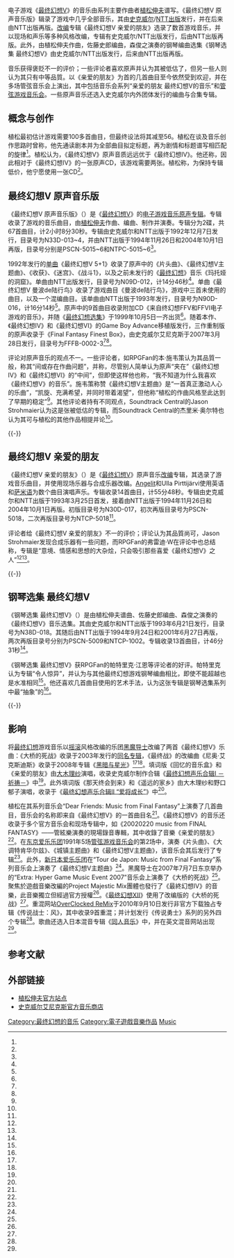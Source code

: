 {{NoteTA
| G1=Games
| G2=Square Enix
}}

{{最终幻想系列的音乐}}

电子游戏《[[最终幻想V|最终幻想V]]》的音乐由系列主要作曲者[[植松伸夫|植松伸夫]]谱写。《最终幻想V 原声音乐版》辑录了游戏中几乎全部音乐，其由[[史克威尔|史克威尔]]/[[NTT出版|NTT出版]]发行，并在后来由NTT出版再版。[[改编_(音乐)|改编]]专辑《最终幻想V 亲爱的朋友》选录了数首游戏音乐，并以现场和声乐等多种风格改编，专辑有史克威尔/NTT出版发行，后由NTT出版再版。此外，由植松伸夫作曲，佐藤史郎编曲，森俊之演奏的钢琴编曲选集《钢琴选集 最终幻想V》由史克威尔/NTT出版发行，后来由NTT出版再版。

音乐获得褒贬不一的评价；一些评论者喜欢原声并认为其被低估了，但另一些人则认为其只有中等品質。以《亲爱的朋友》为首的几首曲目至今依然受到欢迎，并在多场管弦音乐会上演出，其中包括音乐会系列“亲爱的朋友 最终幻想V的音乐”和[[管弦游戏音乐会|管弦游戏音乐会]]。一些原声音乐还选入史克威尔内外团体发行的编曲与合集专辑。

== 概念与创作 ==

植松最初估计游戏需要100多首曲目，但最终设法将其减至56。植松在谈及音乐创作思路时曾称，他先通读剧本并为全部曲目拟定标题，再为剧情和标题谱写相匹配的旋律<ref name="LINER" />。植松认为，《最终幻想V》原声音质远远优于《最终幻想IV》。他还称，因此相对于《最终幻想IV》的一张原声CD，该游戏需要两张。植松称，为保持专辑低价，他宁愿使用一张CD<ref name="LINER" />。

== 最终幻想V 原声音乐版 ==

{{Infobox album
| Name = 最终幻想V原声音乐版
| Cover =
| Cover size =
| Type = soundtrack
| Artist = [[植松伸夫|植松伸夫]]
| Released = 1992年12月7日<br />1994年11月26日<small>（再版）</small><br />2004年10月1日<small>（再版）</small>
| Recorded = Sunrise Studio
| Genre = [[蓝调摇滚|蓝调摇滚]]、[[芯片音乐|芯片]]、[[古典音乐|古典]]、[[电子音乐|电子]]、[[摇滚音乐|摇滚]]<ref>{{cite web|title=Nobuo Uematsu – Final Fantasy V: Original Sound Version|url=http://www.discogs.com/Nobuo-Uematsu-Final-Fantasy-V-Original-Sound-Version/master/359824|publisher=[[Discogs|Discogs]]|accessdate=6 August 2012|archive-date=2021-02-18|archive-url=https://web.archive.org/web/20210218052813/https://www.discogs.com/Nobuo-Uematsu-Final-Fantasy-V-Original-Sound-Version/master/359824|dead-url=no}}</ref>、[[电子游戏音乐|电子游戏]]
| Length = 碟片1：60:02<br />碟片2：70:22
| Label = [[史克威尔|史克威尔]]/[[NTT出版|NTT出版]]<br />NTT出版<small>（再版）</small>
| Producer = [[植松伸夫|植松伸夫]]
}}

《最终幻想V 原声音乐版》（{{lang|ja|ファイナルファンタジー V オリジナル・サウンド・ヴァージョン}}）是《[[最终幻想V|最终幻想V]]》的[[电子游戏音乐|电子游戏音乐]][[原声|原声]][[专辑|专辑]]。专辑收录了游戏的音乐曲目，由[[植松伸夫|植松伸夫]]作曲、编曲、制作并演奏。专辑分为2碟，共67首曲目，计2小时8分30秒。专辑由史克威尔和NTT出版于1992年12月7日发行，目录号为N33D-013~4，并由NTT出版于1994年11月26日和2004年10月1日再版，目录号分别是PSCN-5015~6和NTPC-5015~6<ref name="RPGFOSV" />。

1992年发行的[[单曲|单曲]]《最终幻想V 5+1》收录了原声中的《片头曲》、《最终幻想V主题曲》、《收获》、《迷宫》、《战斗1》，以及之前未发行的《[[最终幻想_(游戏)|最终幻想]]》音乐《玛托娅的洞窟》。单曲由NTT出版发行，目录号为N09D-012，计14分46秒<ref name="FFMFF5+1info" />。单曲《最终幻想V 曼波de陆行鸟》收录了游戏曲目《曼波de陆行鸟》，游戏中三首未使用的曲目，以及一个混编曲目。该单曲由NTT出版于1993年发行，目录号为N90D-016，计16分14秒<ref name="FFMFF5Minfo" />。原声中的9首曲目收录附加CD《来自终幻想FFV和FFVI电子游戏的音乐》，并随《[[最终幻想选集|最终幻想选集]]》于1999年10月5日一齐出货<ref name="RPGFFF56review" />。随着本作、《最终幻想IV》和《最终幻想VI》的Game Boy Advance移植版发行，三作重制版的原声收录于《Final Fantasy Finest Box》，由史克威尔艾尼克斯于2007年3月28日发行，目录号为FFFB-0002-3<ref name="FinestBox" /><ref name="SEMOFFFBinfo" />。

评论对原声音乐的观点不一。一些评论者，如RPGFan的本·施韦策认为其品質一般，称其“间或存在作曲问题”，并称，尽管别人简单认为原声“夹在”《最终幻想IV》和《最终幻想VI》的“中间”，但即使这样他也称，“我不知道为什么我喜欢《最终幻想V》的音乐”。施韦策称赞《最终幻想V主题曲》是“一首真正激动人心的乐曲”，“凯旋、充满希望，并同时带着渴望”，但他称“植松的作曲风格至此达到了早期的稳定”<ref name="RPGFOSV" />。其他评论者持有不同观点，Soundtrack Central的Jason Strohmaier认为这是张被低估的专辑，而Soundtrack Central的杰里米·奥尔特也认为其可与植松的其他作品相提并论<ref name="STCFF5OSVreview" />。

{{tracklist
| headline = 曲目列表（碟片1）
| collapsed = yes
| extra_column = 英文标题<ref name="ITUNES" />
| title1 = {{lang|ja|ファイナルファンタジーV メインテーマ}}
| note1= 最终幻想V 主题曲
| extra1 = Main Theme of FINAL FANTASY V
| length1 = 2:37
| title2 = {{lang|ja|オープニング}}
| note2= 片头曲
| extra2 = Opening Theme
| length2 = 4:30
| title3 = {{lang|ja|４つの心}}
| note3= 四科心
| extra3 = Four Hearts
| length3 = 1:44
| title4 = {{lang|ja|急げ！急げ！！}}
| note4= 赶快！赶快！！
| extra4 = Hurry! Hurry!!
| length4 = 0:44
| title5 = {{lang|ja|レナのテーマ}}
| note5= 蕾娜主题曲
| extra5 = Lenna's Theme
| length5 = 1:58
| title6 = {{lang|ja|ダンジョン}}
| note6= 迷宫
| extra6 = Dungeon
| length6 = 2:31
| title7 = {{lang|ja|バトル１}}
| note7= 战斗1
| extra7 = Battle 1
| length7 = 1:14
| title8 = {{lang|ja|勝利のファンファーレ}}
| note8= 胜利的号角声
| extra8 = Victory Fanfare
| length8 = 0:44
| title9 = {{lang|ja|レクイエム}}
| note9= 安魂曲
| extra9 = Requiem
| length9 = 0:28
| title10 = {{lang|ja|おれたちゃ海賊}}
| note10= 我们是海盗
| extra10 = Pirates Ahoy
| length10 = 2:07
| title11 = {{lang|ja|街のテーマ}}
| note11= 城镇主题曲
| extra11 = Town Theme
| length11 = 2:19
| title12 = {{lang|ja|おやすみなさい}}
| note12= 晚安
| extra12 = Good Night
| length12 = 0:07
| title13 = {{lang|ja|封印されしもの}}
| note13=
| extra13 = Sealed Away
| length13 = 1:48
| title14 = {{lang|ja|呪いの地}}
| note14= 诅咒之地
| extra14 = Cursed Lands
| length14 = 1:55
| title15 = {{lang|ja|幻惑されて}}
| note15=
| extra15 = Deception
| length15 = 1:18
| title16 = {{lang|ja|ハーヴェスト}}
| note16= 收获
| extra16 = Harvest
| length16 = 1:46
| title17 = {{lang|ja|銀嶺を行く}}
| note17= 行走于雪山
| extra17 = To the North Mountain
| length17 = 1:57
| title18 = {{lang|ja|危機一髪！}}
| note18= 千钧一发！
| extra18 = Close Call
| length18 = 1:22
| title19 = {{lang|ja|バトル２}}
| note19= 战斗2
| extra19 = Battle 2
| length19 = 2:30
| title20 = {{lang|ja|大いなる翼を広げ}}
| note20=
| extra20 = Spreading Grand Wings
| length20 = 1:49
| title21 = {{lang|ja|王家の宮殿}}
| note21= 王家的宫殿
| extra21 = Royal Palace
| length21 = 1:40
| title22 = {{lang|ja|火力船}}
| note22= 火力船
| extra22 = Fire Ship
| length22 = 1:40
| title23 = {{lang|ja|脱出！}}
| note23= 逃生！
| extra23 = Run!
| length23 = 0:51
| title24 = {{lang|ja|離愁}}
| note24= 离愁
| extra24 = Sorrows of Parting
| length24 = 2:37
| title25 = {{lang|ja|古代図書館}}
| note25= 古代图书馆
| extra25 = Library of Ancients
| length25 = 2:36
| title26 = {{lang|ja|回想}}
| note26= 回忆
| extra26 = Reminiscence
| length26 = 1:37
| title27 = {{lang|ja|ムジカ・マキーナ}}
| note27= Musica Machina
| extra27 = Musica Machina
| length27 = 1:49
| title28 = {{lang|ja|いつの日かきっと}}
| note28= 那天终会到来
| extra28 = The Day Will Come
| length28 = 1:53
| title29 = {{lang|ja|ん？}}
| note29 = 咦？
| extra29 = What?
| length29 = 0:54
| title30 = {{lang|ja|マンボ・デ・チョコボ}}
| note30= 曼波de陆行鸟
| extra30 = Mambo de Chocobo
| length30 = 1:12
| title31 = {{lang|ja|はるかなる故郷}}
| note31= 遥远的家乡
| extra31 = Home, Sweet Home
| length31 = 2:42
| title32 = {{lang|ja|想い出のオルゴール}}
| note32= 回忆的音乐盒
| extra32 = Music Box
| length32 = 1:50
| title33 = {{lang|ja|飛空艇}}
| note33=飞空艇
| extra33 = The Airship
| length33 = 2:03
| title34 = {{lang|ja|覇王エクスデス}}
| note34= 霸主艾克斯迪斯
| extra34 = The Evil Lord Exdeath
| length34 = 2:24
}}
{{tracklist
| headline = 曲目列表（碟片2）
| collapsed = yes
| extra_column = 英语标题<ref name="ITUNES" />
| title1 = {{lang|ja|エクスデスの城}}
| note1= 艾克斯迪斯城堡
| extra1 = Exdeath's Castle
| length1 = 2:23
| title2 = {{lang|ja|暁の戦士}}
| note2= 晓之战士
| extra2 = The Dawn Warriors
| length2 = 2:16
| title3 = {{lang|ja|ビッグブリッヂの死闘}}
| note3= 大桥的死战
| extra3 = Clash On the Big Bridg
| length3 = 2:29
| title4 = {{lang|ja|未知なる大地}}
| note4= 未知的大地
| extra4 = Unknown Lands
| length4 = 2:24
| title5 = {{lang|ja|モーグリのテーマ}}
| note5= 莫古力主题曲
| extra5 = Moogles' Theme
| length5 = 1:29
| title6 = {{lang|ja|暁の城}}
| note6= 晓之城堡
| extra6 = The Castle of Dawn
| length6 = 2:04
| title7 = {{lang|ja|深い碧の果てに}}
| note7= 深蓝的尽头
| extra7 = Beyond the Deep Blue Sea
| length7 = 1:46
| title8 = {{lang|ja|大森林の伝説}}
| note8= 大森林的传说
| extra8 = Legend of the Deep Forest
| length8 = 2:37
| title9 = {{lang|ja|タイクーン円舞曲ヘ長調}}
| note9= 大调特肯华尔兹
| extra9 = Tycoon Waltz
| length9 = 2:16
| title10 = {{lang|ja|ボコのテーマ}}
| note10= 波可主题曲
| extra10 = Boko's Theme
| length10 = 1:14
| title11 = {{lang|ja|新しき世界}}
| note11= 新的世界
| extra11 = A New World
| length11 = 2:15
| title12 = {{lang|ja|封印の書}}
| note12= 封印之书
| extra12 = Sealed Book
| length12 = 1:49
| title13 = {{lang|ja|古き土の眠り}}
| note13= 睡眠的古之大地
| extra13 = Slumber of Ancient Earth
| length13 = 2:29
| title14 = {{lang|ja|虚空への前奏曲}}
| note14= 虚空的前奏曲
| extra14 = Prelude to the Void
| length14 = 3:57
| title15 = {{lang|ja|光を求めて}}
| note15= 寻找光亮
| extra15 = In Search of Light
| length15 = 1:40
| title16 = {{lang|ja|決戦}}
| note16= 决战
| extra16 = The Decisive Battle
| length16 = 4:26
| title17 = {{lang|ja|最後の闘い}}
| note17= 最后的战斗
| extra17 = The Final Battle
| length17 = 4:04
| title18 = {{lang|ja|静寂の彼方}}
| note18= 寂静的彼方
| extra18 = The Silent Beyond
| length18 = 5:42
| title19 = {{lang|ja|親愛なる友へ}}
| note19= 亲爱的朋友
| extra19 = Dear Friends
| length19 = 4:02
| title20 = {{lang|ja|ファイナルファンタジー}}
| note20= 最终幻想
| extra20 = FINAL FANTASY
| length20 = 3:33
| title21 = {{lang|ja|エンドタイトル}}
| note21= 结束标题
| extra21 = Ending Theme
| length21 = 8:16
| title22 = {{lang|ja|プレリュード}}
| note22= 前奏曲
| extra22 = The Prelude
| length22 = 1:46
| title23 = {{lang|ja|ファンファーレ１}}
| note23= 号角1
| extra23 = Fanfare 1
| length23 = 0:08
| title24 = {{lang|ja|ファンファーレ２}}
| note24=号角2
| extra24 = Fanfare 2
| length24 = 0:12
| title25 = {{lang|ja|あたしは踊り子}}
| note25= 我是舞者
| extra25 = I'm a Dancer
| length25 = 0:16
| title26 = {{lang|ja|ピアノのおけいこ１}}
| note26= 钢琴课1
| extra26 = Piano Lesson 1
| length26 = 0:12
| title27 = {{lang|ja|ピアノのおけいこ２}}
| note27=钢琴课2
| extra27 = Piano Lesson 2
| length27 = 0:13
| title28 = {{lang|ja|ピアノのおけいこ３}}
| note28=钢琴课3
| extra28 = Piano Lesson 3
| length28 = 0:13
| title29 = {{lang|ja|ピアノのおけいこ４}}
| note29=钢琴课4
| extra29 = Piano Lesson 4
| length29 = 0:27
| title30 = {{lang|ja|ピアノのおけいこ５}}
| note30=钢琴课5
| extra30 = Piano Lesson 5
| length30 = 0:08
| title31 = {{lang|ja|ピアノのおけいこ６}}
| note31=钢琴课6
| extra31 = Piano Lesson 6
| length31 = 0:09
| title32 = {{lang|ja|ピアノのおけいこ７}}
| note32=钢琴课7
| extra32 = Piano Lesson 7
| length32 = 0:08
| title33 = {{lang|ja|ピアノのおけいこ８}}
| note33=钢琴课8
| extra33 = Piano Lesson 8
| length33 = 0:13
}}{{-}}

== 最终幻想V 亲爱的朋友 ==

{{Infobox album
| Name = 最终幻想V 亲爱的朋友
| Type = Soundtrack
| Artist = [[植松伸夫|植松伸夫]]
| Cover =
| Released = 1993年3月25日
| Length = 55:48
| Label = [[NTT出版|NTT出版]]
}}

《最终幻想V 亲爱的朋友》（{{lang|ja|ファイナルファンタジー V ディア・フレンズ}}）是《[[最终幻想V|最终幻想V]]》原声音乐[[改编_(音乐)|改编]]专辑，其选录了游戏音乐曲目，并使用现场乐器与合成乐器改编。[[Angelit|Angelit]]和Ulla Pirttijärvi使用英语和[[萨米语|萨米语]]为数个曲目演唱声乐。专辑收录14首曲目，计55分48秒。专辑由史克威尔和NTT出版于1993年3月25日首发，接着由NTT出版于1994年11月26日和2004年10月1日再版。初版目录号为N30D-017，初次再版目录号为PSCN-5018，二次再版目录号为NTCP-5018<ref name="RPGFDF" />。

评论者给《最终幻想V 亲爱的朋友》不一的评价；评论认为其品質尚可，Jason Strohmaier发现合成乐器有一些问题，而RPGFan的弗雷迪·W在评论中也总结称，专辑是“意境、情感和思想的大杂烩，只会吸引那些喜爱《最终幻想V》之人”<ref name="RPGFDF" /><ref name="STCFF5DFreview" />。

{{tracklist
| headline = 曲目列表<ref name="ITUNES" />
| collapsed = yes
| title1 = {{lang|ja|ファイナルファンタジーV メインテーマ}}
| note1 = 最终幻想V 主题曲
| length1 = 5:36
| title2 = {{lang|ja|レナのテーマ}}
| note2 = 蕾娜主题曲
| length2 = 4:42
| title3 = {{lang|ja|おれたちゃ海賊}}
| note3 = 我们是海盗
| length3 = 4:43
| title4 = {{lang|ja|モーグリのテーマ}}
| note4 = 莫古利主题曲
| length4 = 3:05
| title5 = {{lang|ja|古き土の眠り}}
| note5= 沉睡的古之大地
| length5 = 4:28
| title6 = {{lang|ja|はるかなる故郷}}
| note6 = 遥远的家乡
| length6 = 3:28
| title7 = {{lang|ja|新しき世界}}
| note7= 未知的世界
| length7 = 4:26
| title8 = {{lang|ja|街のテーマ}}
| note8 = 城镇主题曲
| length8 = 3:17
| title9 = {{lang|ja|タイクーン円舞曲へ長調}}
| note9 = 长调特肯华尔兹
| length9 = 2:16
| title10 = {{lang|ja|ダンジョン}}
| note10 = 迷宫
| length10 = 4:05
| title11 = {{lang|ja|大森林の伝説}}
| note11 = 大森林的传说
| length11 = 5:08
| title12 = {{lang|ja|ムジカ・マキーナ}}
| note12 = Musica Machina
| length12 = 4:07
| title13 = {{lang|ja|想い出のオルゴール}}
| note13= 回忆的音乐盒
| length13 = 2:30
| title14 = {{lang|ja|親愛なる友へ}}
| note14= 亲爱的朋友
| length14 = 3:57
}}{{-}}

== 钢琴选集 最终幻想V ==

{{Infobox album
| Name = 钢琴选集 最终幻想V
| Type = Soundtrack
| Artist = [[植松伸夫|植松伸夫]]
| Cover =
| Released =1993年6月21日
| Length = 46:31
| Label = [[NTT出版|NTT出版]]
}}

《钢琴选集 最终幻想V》（{{lang|ja|ピアノコレクションズ ファイナルファンタジーV}}）是由植松伸夫谱曲、佐藤史郎编曲、森俊之演奏的《最终幻想V》音乐选集。其由史克威尔和NTT出版于1993年6月21日发行，目录号为N38D-018。其随后由NTT出版于1994年9月24日和2001年6月27日再版，两次再版目录号分别为PSCN-5009和NTCP-1002。专辑收录13首曲目，计46分31秒<ref name="RPGFPC" />。

《钢琴选集 最终幻想V》获RPGFan的帕特里克·江恩等评论者的好评。帕特里克认为专辑“令人惊异”，并认为与其他最终幻想游戏钢琴编曲相比，即使不能超越也是水准相同<ref name="RPGFPC" />。他还喜欢几首曲目使用的艺术手法，认为这张专辑是钢琴选集系列中最“抽象”的<ref name="RPGFPC" />。

{{tracklist
| headline = 曲目列表
| collapsed = yes
| extra_column = 英语标题
| title1 = {{lang|ja|オープニング}}
| note1 = 片头曲
| extra1 = A Presentiment
| length1 = 4:28
| title2 = {{lang|ja|街のテーマ}}
| note2 = 城镇主题曲
| extra2 = Tenderness in the Air
| length2 = 4:06
| title3 = {{lang|ja|ハーヴェスト}}
| note3 = 收获
| extra3 = Harvest
| length3 = 2:30
| title4 = {{lang|ja|ファイナルファンタジーV メインテーマ}}
| note4 = 最终幻想V 主题曲
| extra4 = Ahead on Our Way
| length4 = 3:05
| title5 = {{lang|ja|モーグリのテーマ}}
| note5 = 莫古利主题曲
| extra5 = Critter Tripper Fritter!?
| length5 = 2:36
| title6 = {{lang|ja|はるかなる故郷}}
| note6 = 遥远的故乡
| extra6 = My Home, Sweet Home
| length6 = 3:42
| title7 = {{lang|ja|マンボdeチョコボ}}
| note7 = 曼波de陆行鸟
| extra7 = Mambo de Chocobo
| length7 = 2:39
| title8 ={{lang|ja|レナのテーマ}}
| note8 = 蕾娜主题曲
| extra8 = Lenna's Theme
| length8 = 2:49
| title9 = {{lang|ja|思い出のオルゴール}}
| note9 = 回忆的音乐盒
| extra9 = Music Box
| length9 = 2:58
| title10 = {{lang|ja|ビッグブリッヂの死闘}}
| note10 = 大桥的死战
| extra10 = Battle with Gilgamesh
| length10 = 3:45
| title11 = {{lang|ja|タイクーン円舞曲へ長調}}
| note11 = 大调特肯华尔兹
| extra11 = Waltz Clavier
| length11 = 2:56
| title12 = {{lang|ja|親愛なる友へ}}
| note12 = 亲爱的朋友
| extra12 = Dear Friends
| length12 = 5:06
| title13 = {{lang|ja|エンドタイトル}}
| note13 = 结束曲
| extra13 = The New Origin
| length13 = 5:24
}}{{-}}

== 影响 ==

将[[最终幻想|最终幻想]]游戏音乐以[[摇滚音乐|摇滚]]风格改编的乐团[[黑魔导士|黑魔导士]]改编了两首《最终幻想V》乐曲：《大桥的死战》收录于2003年发行的[[黑魔导士_(专辑)|同名专辑]]，《最终战》的改编曲《尼奥·艾克斯迪斯》收录于2008年专辑《[[黑魔导士III_黑暗与星光|黑暗与星光]]》<ref name="TBMinfo" /><ref name="TBM3info" />。填词版《回忆的音乐盒》和《亲爱的朋友》由[[大木理纱|大木理纱]]演唱，收录史克威尔制作合辑《[[最终幻想声乐合辑I_－祈祷－|最终幻想声乐合辑I －祈祷－]]》中<ref name="FFPinfo" />。此外填词版《那天终会到来》和《遥远的家乡》由大木理纱和野口郁子演唱，收录于《[[最终幻想声乐合辑II_“爱将成长”|最终幻想声乐合辑II “爱将成长”]]》中<ref name="FFLWGinfo" />。

植松在其系列音乐会“Dear Friends: Music from Final Fantasy”上演奏了几首曲目，音乐会的名称即来自《最终幻想V》的一首曲目名<ref name="IGNDFreview" />。《最终幻想V》的音乐还收录于多个官方音乐会和现场专辑中，如《20020220 music from FINAL FANTASY》——管絃樂演奏的現場錄音專輯，其中收錄了音樂《亲爱的朋友》<ref name="RPGF20020220review" />。在[[东京爱乐乐团|东京爱乐乐团]]1991年5场[[管弦游戏音乐会|管弦游戏音乐会]]的第2场中，演奏《片头曲》、《大调特肯华尔兹》、《城镇主题曲》和《最终幻想V主题曲》，该音乐会其后发行了专辑<ref name="OGC2info" />。此外，[[新日本爱乐乐团|新日本爱乐乐团]]在“Tour de Japon: Music from Final Fantasy”系列音乐会上演奏了《最终幻想V主题曲》<ref name="SEMOTDJinfo" />。黑魔导士在2007年7月7日东京举办的“Extra: Hyper Game Music Event 2007”音乐会上演奏了《大桥的死战》<ref name="Extraconcert" />。聚焦於遊戲音樂改編的Project Majestic Mix團體也發行了《最終幻想IV》的音樂，此音樂獨立但經過官方授權<ref name="RPGFPMMreview" />。《[[最终幻想XII|最终幻想XII]]》使用了改编版的《大桥的死战》<ref name="RPGFFF12review" />。重混网站[[OverClocked_ReMix|OverClocked ReMix]]于2010年9月10日发行非官方下载独占专辑《传说战士：风》，其中收录9首重混；并计划发行《传说勇士》系列的另外四个专辑<ref name="TFW" />。歌曲还选入日本混音专辑《[[同人音乐|同人音乐]]》中，并在英文混音网站出现<ref name="OCRFF5" />。

== 参考文献 ==

{{reflist|30em|refs=

<ref name="LINER">{{cite web |author=Eng, Kei |year=1992 |title=Final Fantasy V: Original Sound Version Liner Notes |url=http://x111.com/ffmo/Liner_Notes/ff5osv.php |publisher=Final Fantasy Music Online |accessdate=2008-03-26 |archiveurl=https://web.archive.org/web/20120210201142/http://x111.com/ffmo/Liner_Notes/ff5osv.php |archivedate=2012-02-10 |deadurl=yes }}</ref>

<ref name="RPGFOSV">{{cite web|author=Gann, Patrick; Schweitzer, Ben |title=Final Fantasy V Original Sound Version |url=http://rpgfan.com/soundtracks/ff5ost/index.html |publisher=RPGFan |accessdate=2008-03-24 |archiveurl=https://web.archive.org/web/20130116213414/http://rpgfan.com/soundtracks/ff5ost/index.html |archivedate=2013-01-16 |deadurl=no }}</ref>

<ref name="FinestBox">{{cite web|author=Tjan, Mark |title=FF Finest Box |url=http://www.rpgfan.com/soundtracks/ff-finest/index.html |work=RPGFan |accessdate=2008-04-23 |archiveurl=https://web.archive.org/web/20130116222549/http://rpgfan.com/soundtracks/ff-finest/index.html |archivedate=2013-01-16 |deadurl=no }}</ref>

<ref name="FFMFF5+1info">{{cite web|title=Final Fantasy 5+1 |url=http://ffmusic.info/ff5_1.html |publisher=ffmusic.info |accessdate=2008-03-25 |archiveurl=https://web.archive.org/web/20120207002707/http://www.ffmusic.info/ff5_1.html |archivedate=2012-02-07 |deadurl=no }}</ref>

<ref name="FFMFF5Minfo">{{cite web|title=Final Fantasy Manbo de Chocobo |url=http://ffmusic.info/ff5manbo.html |publisher=ffmusic.info |accessdate=2008-04-05 |archiveurl=https://web.archive.org/web/20120210185255/http://ffmusic.info/ff5manbo.html |archivedate=2012-02-10 |deadurl=no }}</ref>

<ref name="RPGFFF56review">{{cite web|author=Gann, Patrick |title=Music From FFV and FFVI Video Games |url=http://rpgfan.com/soundtracks/ffanthcd/index.html |publisher=RPGFan |accessdate=2008-03-25 |archiveurl=https://web.archive.org/web/20130116220413/http://rpgfan.com/soundtracks/ffanthcd/index.html |archivedate=2013-01-16 |deadurl=no }}</ref>

<ref name="SEMOFFFBinfo">{{cite web |author=Square Enix Music Online |title=Final Fantasy Finest Box - Album Information |url=http://www.squareenixmusic.com/albums/f/ff4-6box.shtml |work=Square Enix Music |accessdate=2008-04-23 |archiveurl=https://web.archive.org/web/20120719021547/http://www.squareenixmusic.com/albums/f/ff4-6box.shtml |archivedate=2012-07-19 |deadurl=yes }}</ref>

<ref name="ITUNES">Taken from the album's iTunes release. Retrieved on 2008-03-24.</ref>

<ref name="RPGFDF">{{cite web|author=W., Freddie |title=Final Fantasy V Dear Friends |url=http://rpgfan.com/soundtracks/ff5df/index.html |publisher=RPGFan |accessdate=2008-03-25 |archiveurl=https://web.archive.org/web/20130116220405/http://rpgfan.com/soundtracks/ff5df/index.html |archivedate=2013-01-16 |deadurl=no }}</ref>

<ref name="RPGFPC">{{cite web|author=Gann, Patrick |title=Final Fantasy V Piano Collections |url=http://rpgfan.com/soundtracks/ff5piano/index.html |publisher=RPGFan |accessdate=2008-03-25 |archiveurl=https://web.archive.org/web/20130116214526/http://rpgfan.com/soundtracks/ff5piano/index.html |archivedate=2013-01-16 |deadurl=no }}</ref>

<ref name="STCFF5OSVreview">{{cite web|author=Althouse, Jeremy; Strohmaier, Jason |url=http://www.soundtrackcentral.com/cds/finalfantasy5_osv.htm |title=Final Fantasy V Original Sound Version |publisher=Soundtrack Central |accessdate=2008-03-26 |archiveurl=https://web.archive.org/web/20120806140325/http://www.soundtrackcentral.com/cds/finalfantasy5_osv.htm |archivedate=2012-08-06 |deadurl=no }}</ref>

<ref name="STCFF5DFreview">{{cite web|author=Lau, Aaron; Strohmaier, Jason |url=http://www.soundtrackcentral.com/cds/finalfantasy5_dearfriends.htm |title=Final Fantasy V Dear Friends |publisher=Soundtrack Central |accessdate=2008-03-26 |archiveurl=https://web.archive.org/web/20120219061947/http://www.soundtrackcentral.com/cds/finalfantasy5_dearfriends.htm |archivedate=2012-02-19 |deadurl=no }}</ref>

<ref name="TBMinfo">(February 19, 2003). ''The Black Mages''. DigiCube. SSCX-10080</ref>

<ref name="TBM3info">(March 19, 2008). ''The Black Mages III: Darkness and Starlight''. Sony Music Distribution. DERP-10002</ref>

<ref name="FFPinfo">(June 25, 1994). ''Final Fantasy: Pray''. NTT Publishing. PSCN-5006</ref>

<ref name="FFLWGinfo">(November 25, 1995). ''Final Fantasy: Love Will Grow''. NTT Publishing. PSCN-5041</ref>

<ref name="IGNDFreview">{{cite web|author=Schnieder, Peer |title=Dear Friends: Music from Final Fantasy |publisher=IGN |date=2005-05-11 |url=http://www.ign.com/articles/2004/05/11/dear-friends-music-from-final-fantasy |accessdate=2006-03-01 |archiveurl=https://web.archive.org/web/20130120051718/http://www.ign.com/articles/2004/05/11/dear-friends-music-from-final-fantasy |archivedate=2013-01-20 |deadurl=no }}</ref>

<ref name="RPGF20020220review">{{cite web|url=http://www.rpgfan.com/soundtracks/20020220/index.html |title=20020220 - Music from FINAL FANTASY |publisher=RPGFan |accessdate=2007-04-01 |archiveurl=https://web.archive.org/web/20130120065018/http://rpgfan.com/soundtracks/20020220/index.html |archivedate=2013-01-20 |deadurl=no }}</ref>

<ref name="OGC2info">(September 15, 1992). ''Orchestral Game Concert 2''. Warner Music Japan. WPCL-709</ref>

<ref name="SEMOTDJinfo">{{cite web |url=http://www.squareenixmusic.com/albums/dvds/tourdejapon.shtml |title=Album Information - Tour de Japon: Music from Final Fantasy DVD |publisher=Square Enix Music Online |accessdate=2008-02-22 |archiveurl=https://web.archive.org/web/20130120065505/http://www.squareenixmusic.com/albums/dvds/tourdejapon.shtml |archivedate=2013-01-20 |deadurl=yes }}</ref>

<ref name="Extraconcert">{{cite web|url=http://www.squareenixmusic.com/concerts/extra.shtml |title=Extra: Hyper Game Music Event 2007 |publisher=Square Enix Music Online |accessdate=2010-03-25 |archiveurl=https://web.archive.org/web/20130120065527/http://www.squareenixmusic.com/concerts/extra.shtml |archivedate=2013-01-20 |deadurl=no }}</ref>

<ref name="RPGFPMMreview">{{cite web|author=Rzeminski, Lucy |title=Project Majestic Mix: A Tribute to Nobuo Uematsu - Gold Edition |publisher=RPGFan |date=2002-07-02 |url=http://www.rpgfan.com/soundtracks/pmm-gold/index.html |accessdate=2008-08-13 |archiveurl=https://web.archive.org/web/20120619202844/http://www.rpgfan.com/soundtracks/pmm-gold/index.html |archivedate=2012-06-19 |deadurl=no }}</ref>

<ref name="RPGFFF12review">{{cite web|author=Gann, Patrick; Schweitzer, Ben |title=Final Fantasy XII OST |url=http://rpgfan.com/soundtracks/ff12/index.html |publisher=RPGFan |accessdate=2008-03-26 |archiveurl=https://web.archive.org/web/20130116220856/http://rpgfan.com/soundtracks/ff12/index.html |archivedate=2013-01-16 |deadurl=no }}</ref>

<ref name="TFW">{{cite web|title=Album: Final Fantasy V: The Fabled Warriors ~I. WIND~ |url=http://ocremix.org/album/20/final-fantasy-v-the-fabled-warriors-i-wind |publisher=[[OverClocked_ReMix|OverClocked ReMix]] |accessdate=2010-10-05 |archiveurl=https://web.archive.org/web/20130117155352/http://ocremix.org/album/20/final-fantasy-v-the-fabled-warriors-i-wind |archivedate=2013-01-17 |deadurl=no }}</ref>

<ref name="OCRFF5">{{cite web|title=Game: Final Fantasy V (SNES) |url=http://ocremix.org/game/12/final-fantasy-v-snes |publisher=[[OverClocked_ReMix|OverClocked ReMix]] |accessdate=2008-03-24 |archiveurl=https://web.archive.org/web/20130117162643/http://ocremix.org/game/12/final-fantasy-v-snes |archivedate=2013-01-17 |deadurl=no }}</ref>
}}

== 外部链接 ==
{{Portal box|最终幻想系列}}

* [http://na.square-enix.com/uematsu/ 植松伸夫官方站点] {{Wayback|url=http://na.square-enix.com/uematsu/ |date=20130120184339 }}
* [https://web.archive.org/web/20070830033709/http://na.square-enix.com/music/tunes/ff/ 史克威尔艾尼克斯官方音乐商店]

{{最终幻想系列|FF=FFV|state=uncollapsed}}
{{Authority control}}
{{DEFAULTSORT:Final Fantasy 5}}
[[Category:最终幻想的音乐|Category:最终幻想的音乐]]
[[Category:電子遊戲音樂作品|Category:電子遊戲音樂作品]]
[[Category:最终幻想V|Music]]